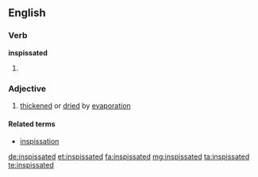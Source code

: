 ==English==

===Verb===
'''inspissated'''

# {{past of|inspissate}}

===Adjective===
{{en-adj}}

# [[thickened]] or [[dried]] by [[evaporation]]

====Related terms====
* [[inspissation]]

[[de:inspissated]]
[[et:inspissated]]
[[fa:inspissated]]
[[mg:inspissated]]
[[ta:inspissated]]
[[te:inspissated]]